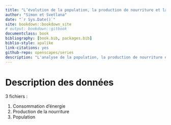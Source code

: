 ```yaml
--- 
title: "L’évolution de la population, la production de nourriture et la consommation d’énergie à l’échelle mondiale"
author: "Simon et Svetlana"
date: "`r Sys.Date()`"
site: bookdown::bookdown_site
# output: bookdown::gitbook
documentclass: book
bibliography: [book.bib, packages.bib]
biblio-style: apalike
link-citations: yes
github-repo: openscapes/series
description: "L'analyse de la population, la production de nourriture et la consommation d’énergie"
---
```


# Description des données {#welcome}

3 fichiers :

1. Consommation d'énergie
1. Production de la nourriture
1. Population